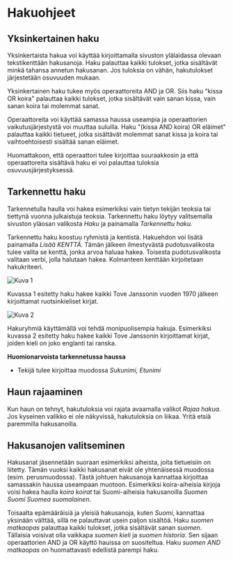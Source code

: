 # Hakuohjeet

## Yksinkertainen haku
Yksinkertaista hakua voi käyttää kirjoittamalla sivuston ylälaidassa olevaan tekstikenttään hakusanoja. Haku palauttaa kaikki tulokset, jotka sisältävät minkä tahansa annetun hakusanan. Jos tuloksia on vähän, hakutulokset järjestetään osuvuuden mukaan.

Yksinkertainen haku tukee myös operaattoreita AND ja OR. Siis haku "kissa OR koira" palauttaa kaikki tulokset, jotka sisältävät vain sanan kissa, vain sanan koira tai molemmat sanat.

Operaattoreita voi käyttää samassa haussa useampia ja operaattorien vaikutusjärjestystä voi muuttaa suluilla. Haku "(kissa AND koira) OR eläimet" palauttaa kaikki tietueet, jotka sisältävät molemmat sanat kissa ja koira tai vaihtoehtoisesti sisältää sanan eläimet.

Huomattakoon, että operaattori tulee kirjoittaa suuraakkosin ja että operaattoreita sisältävä haku ei voi palauttaa tuloksia osuvuusjärjestyksessä.

## Tarkennettu haku
Tarkennetulla haulla voi hakea esimerkiksi vain tietyn tekijän teoksia tai tiettynä vuonna julkaistuja teoksia. Tarkennettu haku löytyy valitsemalla sivuston yläosan valikosta *Haku* ja painamalla *Tarkennettu haku*.

Tarkennettu haku koostuu ryhmistä ja kentistä. Hakuehdon voi lisätä painamalla *Lisää KENTTÄ*. Tämän jälkeen ilmestyvästä pudotusvalikosta tulee valita se kenttä, jonka arvoa haluaa hakea. Toisesta pudotusvalikosta valitaan verbi, jolla halutaan hakea. Kolmanteen kenttään kirjoitetaan hakukriteeri.

![Kuva 1](/docs/img/search-1.png)

Kuvassa 1 esitetty haku hakee kaikki Tove Janssonin vuoden 1970 jälkeen kirjoittamat ruotsinkieliset kirjat.

![Kuva 2](/docs/img/search-2.png)

Hakuryhmiä käyttämällä voi tehdä monipuolisempia hakuja. Esimerkiksi kuvassa 2 esitetty haku hakee kaikki Tove Janssonin kirjoittamat kirjat, joiden kieli on joko englanti tai ranska.

**Huomionarvoista tarkennetussa haussa**
* Tekijä tulee kirjoittaa muodossa *Sukunimi, Etunimi*

## Haun rajaaminen
Kun haun on tehnyt, hakutuloksia voi rajata avaamalla valikot *Rajaa hakua*. Jos kyseinen valikko ei ole näkyvissä, hakutuloksia on liikaa. Yritä etsiä paremmilla hakusanoilla.

## Hakusanojen valitseminen
Hakusanat jäsennetään suoraan esimerkiksi aiheista, joita tietueisiin on liitetty. Tämän vuoksi kaikki hakusanat eivät ole yhtenäisessä muodossa (esim. perusmuodossa). Tästä johtuen hakusanoja kannattaa kirjoittaa samassakin haussa useampaan muotoon. Esimerkiksi koira-aiheisia kirjoja voisi hakea haulla *koira koirat* tai Suomi-aiheisia hakusanoilla *Suomen Suomi Suomea suomalainen*.

Toisaalta epämääräisiä ja yleisiä hakusanoja, kuten *Suomi*, kannattaa yksinään välttää, sillä ne palauttavat usein paljon sisältöä. Haku *suomen matkaopas* palauttaa kaikki tulokset, jotka sisältävät sanan *suomen*. Tällaisia voisivat olla vaikkapa *suomen kieli* ja *suomen historia*. Sen sijaan operaattorien AND ja OR käyttö hauissa on suositeltua. Haku *suomen AND matkaopas* on huomattavasti edellistä parempi haku.